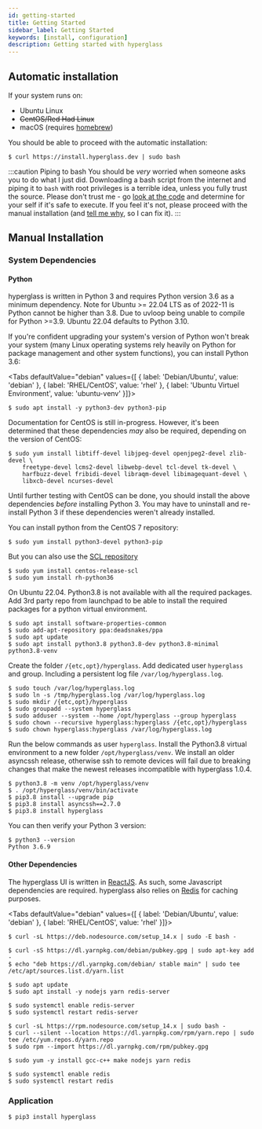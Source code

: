 ```yaml
---
id: getting-started
title: Getting Started
sidebar_label: Getting Started
keywords: [install, configuration]
description: Getting started with hyperglass
---
```



## Automatic installation

If your system runs on:

- Ubuntu Linux
- ~~CentOS/Red Had Linux~~
- macOS (requires [homebrew](https://brew.sh))

You should be able to proceed with the automatic installation:

```shell-session
$ curl https://install.hyperglass.dev | sudo bash
```

:::caution Piping to bash
You should be <i>very</i> worried when someone asks you to do what I just did. Downloading a bash script from the internet and piping it to `bash` with root privileges is a terrible idea, unless you fully trust the source. Please don't trust me - go [look at the code](https://github.com/thatmattlove/hyperglass/blob/v1.0.0/install.sh) and determine for your self if it's safe to execute. If you feel it's not, please proceed with the manual installation (and [tell me why](https://github.com/thatmattlove/hyperglass/issues), so I can fix it).
:::

## Manual Installation

### System Dependencies

#### Python

hyperglass is written in Python 3 and requires Python version 3.6 as a minimum dependency. Note for Ubuntu >= 22.04 LTS as of 2022-11 is Python cannot be higher than 3.8. Due to uvloop being unable to compile for Python >=3.9. Ubuntu 22.04 defaults to Python 3.10.

If you're confident upgrading your system's version of Python won't break your system (many Linux operating systems rely heavily on Python for package management and other system functions), you can install Python 3.6:

<Tabs
  defaultValue="debian"
  values={[
    { label: 'Debian/Ubuntu', value: 'debian' },
    { label: 'RHEL/CentOS', value: 'rhel' },
    { label: 'Ubuntu Virtuel Environment', value: 'ubuntu-venv' }]}>

<TabItem value="debian">

```shell-session
$ sudo apt install -y python3-dev python3-pip
```

</TabItem>

<TabItem value="rhel">

Documentation for CentOS is still in-progress. However, it's been determined that these dependencies _may_ also be required, depending on the version of CentOS:

```shell-session
$ sudo yum install libtiff-devel libjpeg-devel openjpeg2-devel zlib-devel \
    freetype-devel lcms2-devel libwebp-devel tcl-devel tk-devel \
    harfbuzz-devel fribidi-devel libraqm-devel libimagequant-devel \
    libxcb-devel ncurses-devel
```

Until further testing with CentOS can be done, you should install the above dependencies _before_ installing Python 3. You may have to uninstall and re-install Python 3 if these dependencies weren't already installed.

You can install python from the CentOS 7 repository:

```shell-session
$ sudo yum install python3-devel python3-pip
```

But you can also use the [SCL repository](https://www.softwarecollections.org/en/scls/rhscl/rh-python36/)

```shell-session
$ sudo yum install centos-release-scl
$ sudo yum install rh-python36
```

</TabItem>

<TabItem value="ubuntu-venv">

On Ubuntu 22.04. Python3.8 is not available with all the required packages. Add 3rd party repo from launchpad to be able to install the required packages for a python virtual environment.

```shell-session
$ sudo apt install software-properties-common
$ sudo add-apt-repository ppa:deadsnakes/ppa
$ sudo apt update
$ sudo apt install python3.8 python3.8-dev python3.8-minimal python3.8-venv
```

Create the folder `/{etc,opt}/hyperglass`. Add dedicated user `hyperglass` and group. Including a persistent log file `/var/log/hyperglass.log`.

```shell-session
$ sudo touch /var/log/hyperglass.log
$ sudo ln -s /tmp/hyperglass.log /var/log/hyperglass.log
$ sudo mkdir /{etc,opt}/hyperglass
$ sudo groupadd --system hyperglass
$ sudo adduser --system --home /opt/hyperglass --group hyperglass
$ sudo chown --recursive hyperglass:hyperglass /{etc,opt}/hyperglass
$ sudo chown hyperglass:hyperglass /var/log/hyperglass.log
```

Run the below commands as user `hyperglass`. Install the Python3.8 virtual environment to a new folder `/opt/hyperglass/venv`. We install an older asyncssh release, otherwise ssh to remote devices will fail due to breaking changes that make the newest releases incompatible with hyperglass 1.0.4.

```shell-session
$ python3.8 -m venv /opt/hyperglass/venv
$ . /opt/hyperglass/venv/bin/activate
$ pip3.8 install --upgrade pip
$ pip3.8 install asyncssh==2.7.0
$ pip3.8 install hyperglass
```

</TabItem>

</Tabs>

You can then verify your Python 3 version:

```shell-session
$ python3 --version
Python 3.6.9
```

#### Other Dependencies

The hyperglass UI is written in [ReactJS](https://reactjs.org/). As such, some Javascript dependencies are required. hyperglass also relies on [Redis](https://redis.io/) for caching purposes.

<Tabs
  defaultValue="debian"
  values={[
    { label: 'Debian/Ubuntu', value: 'debian' },
    { label: 'RHEL/CentOS', value: 'rhel' }]}>

<TabItem value="debian">

```shell-session
$ curl -sL https://deb.nodesource.com/setup_14.x | sudo -E bash -

$ curl -sS https://dl.yarnpkg.com/debian/pubkey.gpg | sudo apt-key add -
$ echo "deb https://dl.yarnpkg.com/debian/ stable main" | sudo tee /etc/apt/sources.list.d/yarn.list

$ sudo apt update
$ sudo apt install -y nodejs yarn redis-server

$ sudo systemctl enable redis-server
$ sudo systemctl restart redis-server
```

</TabItem>

<TabItem value="rhel">

```shell-session
$ curl -sL https://rpm.nodesource.com/setup_14.x | sudo bash -
$ curl --silent --location https://dl.yarnpkg.com/rpm/yarn.repo | sudo tee /etc/yum.repos.d/yarn.repo
$ sudo rpm --import https://dl.yarnpkg.com/rpm/pubkey.gpg

$ sudo yum -y install gcc-c++ make nodejs yarn redis

$ sudo systemctl enable redis
$ sudo systemctl restart redis
```

</TabItem>

</Tabs>

### Application

```shell-session
$ pip3 install hyperglass
```
